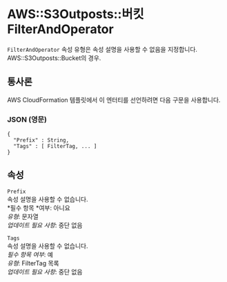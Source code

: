 # AWS::S3Outposts::버킷 FilterAndOperator

`FilterAndOperator` 속성 유형은 속성 설명을 사용할 수 없음을 지정합니다. AWS::S3Outposts::Bucket의 경우.

## 통사론

AWS CloudFormation 템플릿에서 이 엔터티를 선언하려면 다음 구문을 사용합니다.

### JSON (영문)

```
{
  "Prefix" : String,
  "Tags" : [ FilterTag, ... ]
}
```

## 속성

`Prefix`  
속성 설명을 사용할 수 없습니다.  
*필수 항목 *여부: 아니요  
_유형_: 문자열  
_업데이트 필요 사항_: 중단 없음

`Tags`  
속성 설명을 사용할 수 없습니다.  
_필수 항목 여부_: 예  
_유형_: FilterTag 목록  
_업데이트 필요 사항_: 중단 없음
